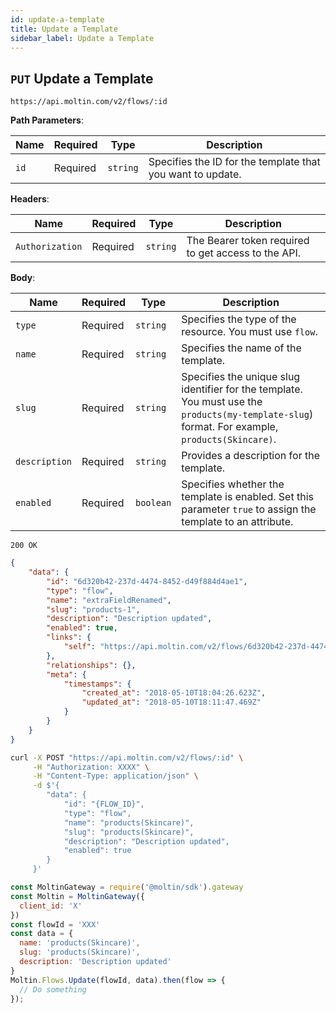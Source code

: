 ```yaml
---
id: update-a-template
title: Update a Template
sidebar_label: Update a Template
---
```


## `PUT` Update a Template

```http
https://api.moltin.com/v2/flows/:id
```

<!--DOCUSAURUS_CODE_TABS-->

<!-- Request -->

**Path Parameters**:

| Name | Required | Type | Description |
| --- | --- | --- | --- |
| `id` | Required | `string` | Specifies the ID for the template that you want to update. |

**Headers**:

| Name | Required | Type | Description |
| --- | --- | --- | --- |
| `Authorization` | Required | `string` | The Bearer token required to get access to the API. |

**Body**:

| Name | Required | Type | Description |
| --- | --- | --- | --- |
| `type` | Required | `string` | Specifies the type of the resource. You must use `flow`.|
| `name` | Required | `string` | Specifies the name of the template. |
| `slug` | Required | `string` | Specifies the unique slug identifier for the template. You must use the `products(my-template-slug`) format. For example, `products(Skincare)`. |
| `description` | Required | `string` | Provides a description for the template. |
| `enabled` | Required | `boolean` | Specifies whether the template is enabled. Set this parameter `true` to assign the template to an attribute. |


<!-- Response -->

`200 OK`


```json
{
    "data": {
        "id": "6d320b42-237d-4474-8452-d49f884d4ae1",
        "type": "flow",
        "name": "extraFieldRenamed",
        "slug": "products-1",
        "description": "Description updated",
        "enabled": true,
        "links": {
            "self": "https://api.moltin.com/v2/flows/6d320b42-237d-4474-8452-d49f884d4ae1"
        },
        "relationships": {},
        "meta": {
            "timestamps": {
                "created_at": "2018-05-10T18:04:26.623Z",
                "updated_at": "2018-05-10T18:11:47.469Z"
            }
        }
    }
}
```

<!--END_DOCUSAURUS_CODE_TABS-->

<!--DOCUSAURUS_CODE_TABS-->

<!--cURL-->

```bash
curl -X POST "https://api.moltin.com/v2/flows/:id" \
     -H "Authorization: XXXX" \
     -H "Content-Type: application/json" \
     -d $'{
        "data": {
            "id": "{FLOW_ID}",
            "type": "flow",
            "name": "products(Skincare)",
            "slug": "products(Skincare)",
            "description": "Description updated",
            "enabled": true
        }
     }'
```

<!--JavaScript SDK-->

```javascript
const MoltinGateway = require('@moltin/sdk').gateway
const Moltin = MoltinGateway({
  client_id: 'X'
})
const flowId = 'XXX'
const data = {
  name: 'products(Skincare)',
  slug: 'products(Skincare)',
  description: 'Description updated'
}
Moltin.Flows.Update(flowId, data).then(flow => {
  // Do something
});
```

<!--END_DOCUSAURUS_CODE_TABS-->
